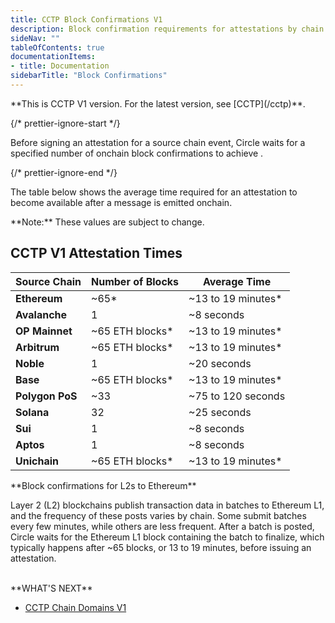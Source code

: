 ```yaml
---
title: CCTP Block Confirmations V1
description: Block confirmation requirements for attestations by chain
sideNav: ""
tableOfContents: true
documentationItems: 
- title: Documentation
sidebarTitle: "Block Confirmations"
---
```


<Warning>
  **This is CCTP V1 version. For the latest version, see [CCTP](/cctp)**.
</Warning>

{/* prettier-ignore-start */}

Before signing an attestation for a source chain event, Circle waits for a
specified number of onchain block confirmations to achieve
<Glossary term="hard finality" />.

{/* prettier-ignore-end */}

The table below shows the average time required for an attestation to become
available after a message is emitted onchain.

<Note>
**Note:** These values are subject to change.
</Note>

## CCTP V1 Attestation Times

| Source Chain    | Number of Blocks | Average Time        |
| --------------- | ---------------- | ------------------- |
| **Ethereum**    | ~65\*            | ~13 to 19 minutes\* |
| **Avalanche**   | 1                | ~8 seconds          |
| **OP Mainnet**  | ~65 ETH blocks\* | ~13 to 19 minutes\* |
| **Arbitrum**    | ~65 ETH blocks\* | ~13 to 19 minutes\* |
| **Noble**       | 1                | ~20 seconds         |
| **Base**        | ~65 ETH blocks\* | ~13 to 19 minutes\* |
| **Polygon PoS** | ~33              | ~75 to 120 seconds  |
| **Solana**      | 32               | ~25 seconds         |
| **Sui**         | 1                | ~8 seconds          |
| **Aptos**       | 1                | ~8 seconds          |
| **Unichain**    | ~65 ETH blocks\* | ~13 to 19 minutes\* |

<Note>
**Block confirmations for L2s to Ethereum**

Layer 2 (L2) blockchains publish transaction data in batches to Ethereum L1,
and the frequency of these posts varies by chain. Some submit batches every
few minutes, while others are less frequent. After a batch is posted, Circle
waits for the Ethereum L1 block containing the batch to finalize, which
typically happens after ~65 blocks, or 13 to 19 minutes, before issuing an
attestation.
</Note>

<br />
**WHAT'S NEXT**

- [CCTP Chain Domains V1 <Icon icon="arrow-right" />](/cctp/v1/supported-domains)
